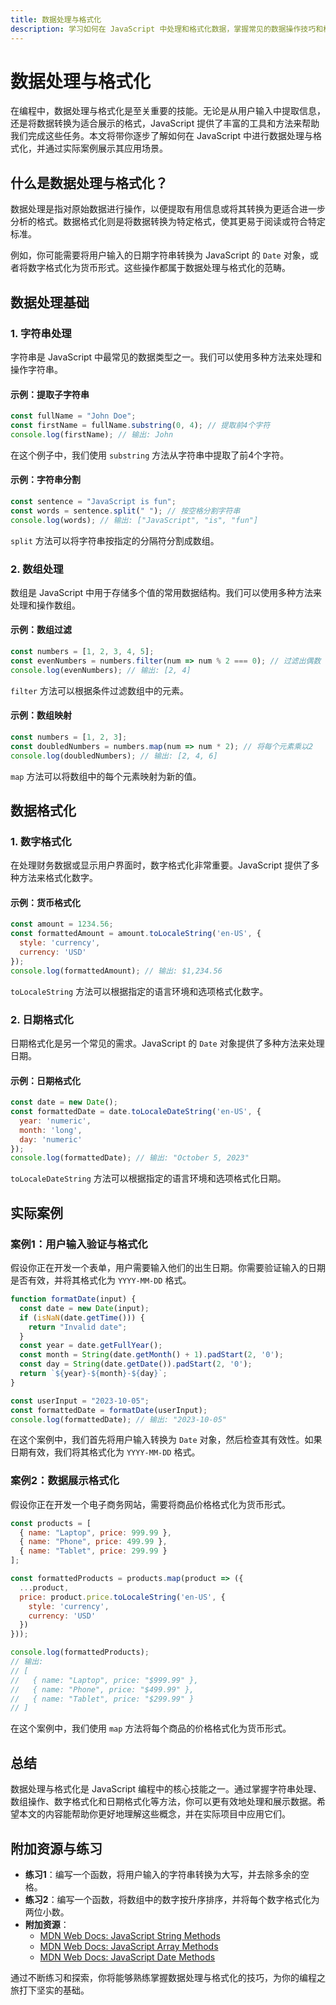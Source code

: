 ```yaml
---
title: 数据处理与格式化
description: 学习如何在 JavaScript 中处理和格式化数据，掌握常见的数据操作技巧和格式化方法。
---
```


# 数据处理与格式化

在编程中，数据处理与格式化是至关重要的技能。无论是从用户输入中提取信息，还是将数据转换为适合展示的格式，JavaScript 提供了丰富的工具和方法来帮助我们完成这些任务。本文将带你逐步了解如何在 JavaScript 中进行数据处理与格式化，并通过实际案例展示其应用场景。

## 什么是数据处理与格式化？

数据处理是指对原始数据进行操作，以便提取有用信息或将其转换为更适合进一步分析的格式。数据格式化则是将数据转换为特定格式，使其更易于阅读或符合特定标准。

例如，你可能需要将用户输入的日期字符串转换为 JavaScript 的 `Date` 对象，或者将数字格式化为货币形式。这些操作都属于数据处理与格式化的范畴。

## 数据处理基础

### 1. 字符串处理

字符串是 JavaScript 中最常见的数据类型之一。我们可以使用多种方法来处理和操作字符串。

#### 示例：提取子字符串

```javascript
const fullName = "John Doe";
const firstName = fullName.substring(0, 4); // 提取前4个字符
console.log(firstName); // 输出: John
```

在这个例子中，我们使用 `substring` 方法从字符串中提取了前4个字符。

#### 示例：字符串分割

```javascript
const sentence = "JavaScript is fun";
const words = sentence.split(" "); // 按空格分割字符串
console.log(words); // 输出: ["JavaScript", "is", "fun"]
```

`split` 方法可以将字符串按指定的分隔符分割成数组。

### 2. 数组处理

数组是 JavaScript 中用于存储多个值的常用数据结构。我们可以使用多种方法来处理和操作数组。

#### 示例：数组过滤

```javascript
const numbers = [1, 2, 3, 4, 5];
const evenNumbers = numbers.filter(num => num % 2 === 0); // 过滤出偶数
console.log(evenNumbers); // 输出: [2, 4]
```

`filter` 方法可以根据条件过滤数组中的元素。

#### 示例：数组映射

```javascript
const numbers = [1, 2, 3];
const doubledNumbers = numbers.map(num => num * 2); // 将每个元素乘以2
console.log(doubledNumbers); // 输出: [2, 4, 6]
```

`map` 方法可以将数组中的每个元素映射为新的值。

## 数据格式化

### 1. 数字格式化

在处理财务数据或显示用户界面时，数字格式化非常重要。JavaScript 提供了多种方法来格式化数字。

#### 示例：货币格式化

```javascript
const amount = 1234.56;
const formattedAmount = amount.toLocaleString('en-US', {
  style: 'currency',
  currency: 'USD'
});
console.log(formattedAmount); // 输出: $1,234.56
```

`toLocaleString` 方法可以根据指定的语言环境和选项格式化数字。

### 2. 日期格式化

日期格式化是另一个常见的需求。JavaScript 的 `Date` 对象提供了多种方法来处理日期。

#### 示例：日期格式化

```javascript
const date = new Date();
const formattedDate = date.toLocaleDateString('en-US', {
  year: 'numeric',
  month: 'long',
  day: 'numeric'
});
console.log(formattedDate); // 输出: "October 5, 2023"
```

`toLocaleDateString` 方法可以根据指定的语言环境和选项格式化日期。

## 实际案例

### 案例1：用户输入验证与格式化

假设你正在开发一个表单，用户需要输入他们的出生日期。你需要验证输入的日期是否有效，并将其格式化为 `YYYY-MM-DD` 格式。

```javascript
function formatDate(input) {
  const date = new Date(input);
  if (isNaN(date.getTime())) {
    return "Invalid date";
  }
  const year = date.getFullYear();
  const month = String(date.getMonth() + 1).padStart(2, '0');
  const day = String(date.getDate()).padStart(2, '0');
  return `${year}-${month}-${day}`;
}

const userInput = "2023-10-05";
const formattedDate = formatDate(userInput);
console.log(formattedDate); // 输出: "2023-10-05"
```

在这个案例中，我们首先将用户输入转换为 `Date` 对象，然后检查其有效性。如果日期有效，我们将其格式化为 `YYYY-MM-DD` 格式。

### 案例2：数据展示格式化

假设你正在开发一个电子商务网站，需要将商品价格格式化为货币形式。

```javascript
const products = [
  { name: "Laptop", price: 999.99 },
  { name: "Phone", price: 499.99 },
  { name: "Tablet", price: 299.99 }
];

const formattedProducts = products.map(product => ({
  ...product,
  price: product.price.toLocaleString('en-US', {
    style: 'currency',
    currency: 'USD'
  })
}));

console.log(formattedProducts);
// 输出:
// [
//   { name: "Laptop", price: "$999.99" },
//   { name: "Phone", price: "$499.99" },
//   { name: "Tablet", price: "$299.99" }
// ]
```

在这个案例中，我们使用 `map` 方法将每个商品的价格格式化为货币形式。

## 总结

数据处理与格式化是 JavaScript 编程中的核心技能之一。通过掌握字符串处理、数组操作、数字格式化和日期格式化等方法，你可以更有效地处理和展示数据。希望本文的内容能帮助你更好地理解这些概念，并在实际项目中应用它们。

## 附加资源与练习

- **练习1**：编写一个函数，将用户输入的字符串转换为大写，并去除多余的空格。
- **练习2**：编写一个函数，将数组中的数字按升序排序，并将每个数字格式化为两位小数。
- **附加资源**：
  - [MDN Web Docs: JavaScript String Methods](https://developer.mozilla.org/en-US/docs/Web/JavaScript/Reference/Global_Objects/String)
  - [MDN Web Docs: JavaScript Array Methods](https://developer.mozilla.org/en-US/docs/Web/JavaScript/Reference/Global_Objects/Array)
  - [MDN Web Docs: JavaScript Date Methods](https://developer.mozilla.org/en-US/docs/Web/JavaScript/Reference/Global_Objects/Date)

通过不断练习和探索，你将能够熟练掌握数据处理与格式化的技巧，为你的编程之旅打下坚实的基础。